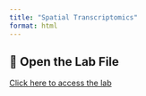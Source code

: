 ```yaml
---
title: "Spatial Transcriptomics"
format: html
---
```


## 🔗 Open the Lab File  
[Click here to access the lab](https://lmweber.org/OSTA/pages/img-workflow-xenium.html)
